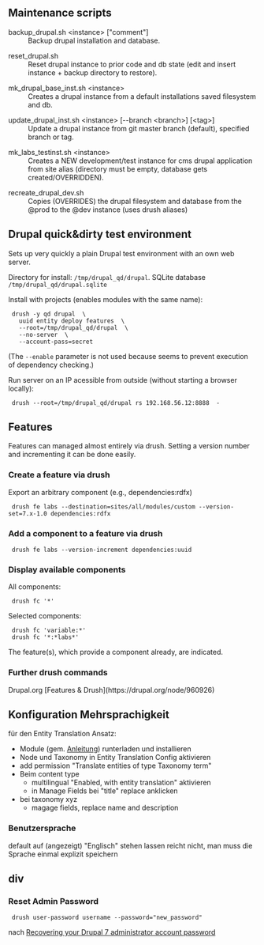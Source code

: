 ==Maintenance scripts==

;backup_drupal.sh &lt;instance&gt; ["comment"]
:Backup drupal installation and database.

;reset_drupal.sh
:Reset drupal instance to prior code and db state (edit and insert instance + backup directory to restore).

;mk_drupal_base_inst.sh &lt;instance&gt;
:Creates a drupal instance from a default installations saved filesystem and db.

;update_drupal_inst.sh <nowiki><instance> [--branch <branch>] [<tag>]</nowiki>
:Update a drupal instance from git master branch (default), specified branch or tag.

;mk_labs_testinst.sh &lt;instance&gt;
:Creates a NEW development/test instance for cms drupal application from site alias (directory must be empty, database gets created/OVERRIDDEN).

;recreate_drupal_dev.sh
:Copies (OVERRIDES) the drupal filesystem and database from the @prod to the @dev instance (uses drush aliases)


==Drupal quick&amp;dirty test environment==

Sets up very quickly a plain Drupal test environment with an own web server.

Directory for install: <tt>/tmp/drupal_qd/drupal</tt>. SQLite database <tt>/tmp/drupal_qd/drupal.sqlite</tt>

Install with projects (enables modules with the same name):

  drush -y qd drupal  \
    uuid entity deploy features  \
    --root=/tmp/drupal_qd/drupal  \
    --no-server  \
    --account-pass=secret

(The <tt>--enable</tt> parameter is not used because seems to prevent execution of dependency checking.)

Run server on an IP acessible from outside (without starting a browser locally):

  drush --root=/tmp/drupal_qd/drupal rs 192.168.56.12:8888  -


==Features==

Features can managed almost entirely via drush. Setting a version number and incrementing it can be done easily.

===Create a feature via drush===

Export an arbitrary component (e.g., dependencies:rdfx)

  drush fe labs --destination=sites/all/modules/custom --version-set=7.x-1.0 dependencies:rdfx

===Add a component to a feature via drush===

  drush fe labs --version-increment dependencies:uuid

===Display available components===

All components:

  drush fc '*'

Selected components:

  drush fc 'variable:*'
  drush fc '*:*labs*'

The feature(s), which provide a component already, are indicated.

===Further drush commands===

Drupal.org [Features &amp; Drush](https://drupal.org/node/960926)


==Konfiguration Mehrsprachigkeit==

für den Entity Translation Ansatz:

* Module (gem. [http://www.lullabot.com/articles/localized-and-multi-lingual-content-drupal-7 Anleitung]) runterladen und installieren
* Node und Taxonomy in Entity Translation Config aktivieren
* add permission "Translate entities of type Taxonomy term"
* Beim content type
** multilingual "Enabled, with entity translation" aktivieren
** in Manage Fields bei "title" replace anklicken
* bei taxonomy xyz
** magage fields, replace name and description

===Benutzersprache===

default auf (angezeigt) "Englisch" stehen lassen reicht nicht, man muss die Sprache einmal explizit speichern


==div==

===Reset Admin Password===

  drush user-password username --password="new_password"

nach [http://drupal.org/node/1023428 Recovering your Drupal 7 administrator account password]

